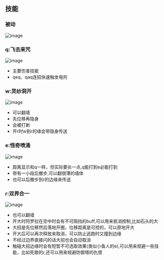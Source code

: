 ## 技能

### 被动

![image](https://github.com/cruldra/picx-images-hosting/raw/master/image.60un7zug32.webp)

### q:飞去来咒

![image](https://github.com/cruldra/picx-images-hosting/raw/master/image.eswu4ulp7.webp)

* 主要伤害技能
* qeq、qaq连招快速触发电刑


### w:灵纱洞开

![image](https://github.com/cruldra/picx-images-hosting/raw/master/image.99tr4njyoe.webp) 

* 可以翻墙
* 先位移再隐身
* 会被打断
* 开r时w到r的缘会带隐身传送

### e:怪奇喷涌

![image](https://github.com/cruldra/picx-images-hosting/raw/master/image.1ovu0gdcak.webp)

* 距离显示和q一样，但实际要长一点,q能打到e必能打到
* 带有一小段后撤步,可以翻很薄的墙体
* 也可以后撤步到r的边缘来传送

### r:双界合一

![image](https://github.com/cruldra/picx-images-hosting/raw/master/image.1vz1vvzuzb.webp) 

* 也可以翻墙
* 开大时阿罗拉在空中时会有不可阻挡的buff,可以用来抵消控制,比如石头的大
* 大招是先位移然后落地开圈，位移距离是可控的，可以原地开大
* 开大后可以再次释放来取消，可以防止逃跑时又撞到边缘
* 不经过边界直接闪的话大招也会自动取消
* 触碰大招边缘时会有短暂不可选取效果(类似小鱼人的e),可以用来规避一些技能，比如死歌的r,还可以用来规避防御塔的仇恨